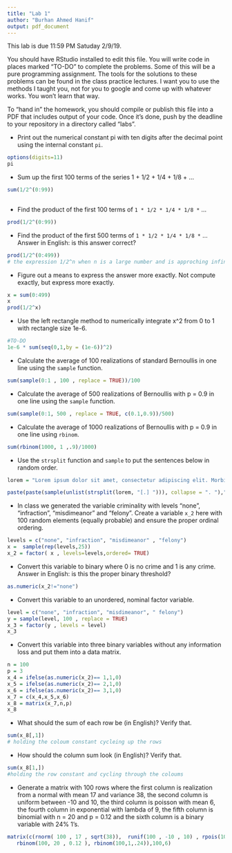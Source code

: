 ```yaml
---
title: "Lab 1"
author: "Burhan Ahmed Hanif"
output: pdf_document
---
```


This lab is due 11:59 PM Satuday 2/9/19. 

You should have RStudio installed to edit this file. You will write code in places marked "TO-DO" to complete the problems. Some of this will be a pure programming assignment. The tools for the solutions to these problems can be found in the class practice lectures. I want you to use the methods I taught you, not for you to google and come up with whatever works. You won't learn that way.

To "hand in" the homework, you should compile or publish this file into a PDF that includes output of your code. Once it's done, push by the deadline to your repository in a directory called "labs".

* Print out the numerical constant pi with ten digits after the decimal point using the internal constant `pi`.

```r
options(digits=11)
pi

``` 

* Sum up the first 100 terms of the series 1 + 1/2 + 1/4 + 1/8 + ...

```r
sum(1/2^(0:99))
  
```

* Find the product of the first 100 terms of `1 * 1/2 * 1/4 * 1/8 *` ...

```r
prod(1/2^(0:99))

```


* Find the product of the first 500 terms of `1 * 1/2 * 1/4 * 1/8 *` ... Answer in English: is this answer correct? 

```r
prod(1/2^(0:499))
# the expression 1/2^n when n is a large number and is approching infinity then essitially the number is 0. I think that is what you mean by saying express it another way
```

* Figure out a means to express the answer more exactly. Not compute exactly, but express more exactly.

```r
x = sum(0:499)
x
prod(1/2^x)

```


* Use the left rectangle method to numerically integrate x^2 from 0 to 1 with rectangle size 1e-6.

```r
#TO-DO
1e-6 * sum(seq(0,1,by = (1e-6))^2)
```


* Calculate the average of 100 realizations of standard Bernoullis in one line using the `sample` function.

```r
sum(sample(0:1 , 100 , replace = TRUE))/100
```


* Calculate the average of 500 realizations of Bernoullis with p = 0.9 in one line using the `sample` function.

```r
sum(sample(0:1, 500 , replace = TRUE, c(0.1,0.9))/500)

```


* Calculate the average of 1000 realizations of Bernoullis with p = 0.9 in one line using `rbinom`.

```r
sum(rbinom(1000, 1 ,.9)/1000)
```

* Use the `strsplit` function and `sample` to put the sentences below in random order.

```r
lorem = "Lorem ipsum dolor sit amet, consectetur adipiscing elit. Morbi posuere varius volutpat. Morbi faucibus ligula id massa ultricies viverra. Donec vehicula sagittis nisi non semper. Donec at tempor erat. Integer dapibus mi lectus, eu posuere arcu ultricies in. Cras suscipit id nibh lacinia elementum. Curabitur est augue, congue eget quam in, scelerisque semper magna. Aenean nulla ante, iaculis sed vehicula ac, finibus vel arcu. Mauris at sodales augue. "

paste(paste(sample(unlist(strsplit(lorem, "[.] "))), collapse = ". ")," ." , sep = "") 
```
* In class we generated the variable criminality with levels "none", "infraction", "misdimeanor" and "felony". Create a variable `x_2` here with 100 random elements (equally probable) and ensure the proper ordinal ordering.

```r
levels = c("none", "infraction", "misdimeanor" , "felony")
x =  sample(rep(levels,25))
x_2 = factor( x , levels=levels,ordered= TRUE)
```

* Convert this variable to binary where 0 is no crime and 1 is any crime. Answer in English: is this the proper binary threshold?

```r
as.numeric(x_2!="none")
```

* Convert this variable to an unordered, nominal factor variable.

```r
level = c("none", "infraction", "misdimeanor", " felony")
y = sample(level, 100 , replace = TRUE)
x_3 = factor(y , levels = level)
x_3
```

* Convert this variable into three binary variables without any information loss and put them into a data matrix.

```r
n = 100
p = 3
x_4 = ifelse(as.numeric(x_2)== 1,1,0)
x_5 = ifelse(as.numeric(x_2)== 2,1,0)
x_6 = ifelse(as.numeric(x_2)== 3,1,0)
x_7 = c(x_4,x_5,x_6)
x_8 = matrix(x_7,n,p)
x_8
```

* What should the sum of each row be (in English)? Verify that. 


```r
sum(x_8[,1])
# holding the coloum constant cycleing up the rows
```

* How should the column sum look (in English)? Verify that.


```r
sum(x_8[1,])
#holding the row constant and cycling through the coloums
```

* Generate a matrix with 100 rows where the first column is realization from a normal with mean 17 and variance 38, the second column is uniform between -10 and 10, the third column is poisson with mean 6, the fourth column in exponential with lambda of 9, the fifth column is binomial with n = 20 and p = 0.12 and the sixth column is a binary variable with 24% 1's.


```r
matrix(c(rnorm( 100 , 17 , sqrt(38)),  runif(100 , -10 , 10) , rpois(100 , 6), rexp( 100, 9), 
   rbinom(100, 20 , 0.12 ), rbinom(100,1,.24)),100,6)

```









